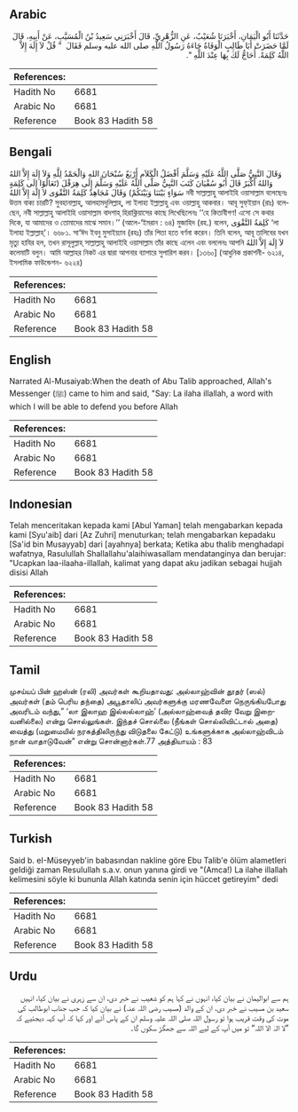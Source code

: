 ## Arabic


<div dir="rtl" lang="ar" style={{fontSize:'larger',backgroundColor:'#f8f9fa',padding:20}}>
حَدَّثَنَا أَبُو الْيَمَانِ، أَخْبَرَنَا شُعَيْبٌ، عَنِ الزُّهْرِيِّ، قَالَ أَخْبَرَنِي سَعِيدُ بْنُ الْمُسَيَّبِ، عَنْ أَبِيهِ، قَالَ لَمَّا حَضَرَتْ أَبَا طَالِبٍ الْوَفَاةُ جَاءَهُ رَسُولُ اللَّهِ صلى الله عليه وسلم فَقَالَ ‏ "‏ قُلْ لاَ إِلَهَ إِلاَّ اللَّهُ كَلِمَةً‏.‏ أُحَاجُّ لَكَ بِهَا عِنْدَ اللَّهِ ‏"‏‏.‏
</div>
<div style={{backgroundColor:'#f8f9fa',padding:20, marginBottom: 10}}><table> <thead> <tr> <th>References:</th> <th></th> </tr> </thead> <tbody><tr><td>Hadith No</td><td>6681</td></tr><tr><td>Arabic No</td><td>6681</td></tr><tr><td>Reference</td><td>Book 83 Hadith 58</td></tr></tbody></table></div>

## Bengali


<div dir="ltr" lang="bn" style={{fontSize:'larger',backgroundColor:'#f8f9fa',padding:20}}>
وَقَالَ النَّبِيُّ صَلَّى اللَّهُ عَلَيْهِ وَسَلَّمَ أَفْضَلُ الْكَلاَمِ أَرْبَعٌ سُبْحَانَ اللهِ وَالْحَمْدُ لِلَّهِ وَلاَ إِلَهَ إِلاَّ اللهُ وَاللهُ أَكْبَرُ قَالَ أَبُو سُفْيَانَ كَتَبَ النَّبِيُّ صَلَّى اللَّهُ عَلَيْهِ وَسَلَّمَ إِلَى هِرَقْلَ (تَعَالَوْا إِلَى كَلِمَةٍ سَوَاءٍ بَيْنَنَا وَبَيْنَكُمْ) وَقَالَ مُجَاهِدٌ كَلِمَةُ التَّقْوَى لاَ إِلَهَ إِلاَّ اللهُ নবী সাল্লাল্লাহু আলাইহি ওয়াসাল্লাম বলেছেনঃ উত্তম বাক্য চারটি? সুবহানাল্লাহ্, আলহামদুলিল্লাহ্, লা ইলাহা ইল্লাল্লাহু এবং ওয়াল্লাহু আকবার। আবূ সুফ্ইয়ান (রাঃ) বলেছেন, নবী সাল্লাল্লাহু আলাইহি ওয়াসাল্লাম বাদশাহ্ হিরাক্লিয়াসের কাছে লিখেছিলেনঃ ‘‘হে কিতাবীগণ! এসো সে কথার দিকে, যা আমাদের ও তোমাদের মাঝে সমান।’’ (আলে-‘ইমরান : ৬৪) মুজাহিদ (রহ.) বলেন, كَلِمَةُ التَّقْوَى ‘লা ইলাহা ইল্লাল্লাহ্’। ৬৬৮১. সা‘ঈদ ইবনু মুসাইয়্যাব (রহঃ) তাঁর পিতা হতে বর্ণনা করেন। তিনি বলেন, আবূ তালিবের যখন মৃত্যু হাযির হল, তখন রাসূলুল্লাহ্ সাল্লাল্লাহু আলাইহি ওয়াসাল্লাম তাঁর কাছে এলেন এবং বললেনঃ আপনি لاَ إِلَهَ إِلاَّ اللهُ কলেমাটি বলুন। আমি আল্লাহর নিকট এর দ্বারা আপনার ব্যাপারে সুপারিশ করব। [১৩৬০] (আধুনিক প্রকাশনী- ৬২১৪, ইসলামিক ফাউন্ডেশন- ৬২২৪)
</div>
<div style={{backgroundColor:'#f8f9fa',padding:20, marginBottom: 10}}><table> <thead> <tr> <th>References:</th> <th></th> </tr> </thead> <tbody><tr><td>Hadith No</td><td>6681</td></tr><tr><td>Arabic No</td><td>6681</td></tr><tr><td>Reference</td><td>Book 83 Hadith 58</td></tr></tbody></table></div>

## English


<div dir="ltr" lang="en" style={{fontSize:'larger',backgroundColor:'#f8f9fa',padding:20}}>
Narrated Al-Musaiyab:When the death of Abu Talib approached, Allah's Messenger (ﷺ) came to him and said, "Say: La ilaha illallah, a word with which I will be able to defend you before Allah
</div>
<div style={{backgroundColor:'#f8f9fa',padding:20, marginBottom: 10}}><table> <thead> <tr> <th>References:</th> <th></th> </tr> </thead> <tbody><tr><td>Hadith No</td><td>6681</td></tr><tr><td>Arabic No</td><td>6681</td></tr><tr><td>Reference</td><td>Book 83 Hadith 58</td></tr></tbody></table></div>

## Indonesian


<div dir="ltr" lang="id" style={{fontSize:'larger',backgroundColor:'#f8f9fa',padding:20}}>
Telah menceritakan kepada kami [Abul Yaman] telah mengabarkan kepada kami [Syu'aib] dari [Az Zuhri] menuturkan; telah mengabarkan kepadaku [Sa'id bin Musayyab] dari [ayahnya] berkata; Ketika abu thalib menghadapi wafatnya, Rasulullah Shallallahu'alaihiwasallam mendatanginya dan berujar: "Ucapkan laa-ilaaha-illallah, kalimat yang dapat aku jadikan sebagai hujjah disisi Allah
</div>
<div style={{backgroundColor:'#f8f9fa',padding:20, marginBottom: 10}}><table> <thead> <tr> <th>References:</th> <th></th> </tr> </thead> <tbody><tr><td>Hadith No</td><td>6681</td></tr><tr><td>Arabic No</td><td>6681</td></tr><tr><td>Reference</td><td>Book 83 Hadith 58</td></tr></tbody></table></div>

## Tamil


<div dir="ltr" lang="ta" style={{fontSize:'larger',backgroundColor:'#f8f9fa',padding:20}}>
முசய்யப் பின் ஹஸ்ன் (ரலி) அவர்கள் கூறியதாவது: அல்லாஹ்வின் தூதர் (ஸல்) அவர்கள் (தம் பெரிய தந்தை) அபூதாலிப் அவர்களுக்கு மரணவேளை நெருங்கியபோது அவரிடம் வந்து,” ‘லா இலாஹ இல்லல்லாஹ்’ (அல்லாஹ்வைத் தவிர வேறு இறைவனில்லை) என்று சொல்லுங்கள். இந்தச் சொல்லை (நீங்கள் சொல்லிவிட்டால் அதை) வைத்து (மறுமையில் நரகத்திலிருந்து விடுதலை கேட்டு) உங்களுக்காக அல்லாஹ்விடம் நான் வாதாடுவேன்” என்று சொன்னார்கள்.77 அத்தியாயம் : 83
</div>
<div style={{backgroundColor:'#f8f9fa',padding:20, marginBottom: 10}}><table> <thead> <tr> <th>References:</th> <th></th> </tr> </thead> <tbody><tr><td>Hadith No</td><td>6681</td></tr><tr><td>Arabic No</td><td>6681</td></tr><tr><td>Reference</td><td>Book 83 Hadith 58</td></tr></tbody></table></div>

## Turkish


<div dir="ltr" lang="tr" style={{fontSize:'larger',backgroundColor:'#f8f9fa',padding:20}}>
Said b. eI-Müseyyeb'in babasından nakline göre Ebu Talib'e ölüm aIametIeri geIdiği zaman ResuIullah s.a.v. onun yanına girdi ve "(Amca!) La ilahe illallah kelimesini söyle ki bununla Allah katında senin için hüccet getireyim" dedi
</div>
<div style={{backgroundColor:'#f8f9fa',padding:20, marginBottom: 10}}><table> <thead> <tr> <th>References:</th> <th></th> </tr> </thead> <tbody><tr><td>Hadith No</td><td>6681</td></tr><tr><td>Arabic No</td><td>6681</td></tr><tr><td>Reference</td><td>Book 83 Hadith 58</td></tr></tbody></table></div>

## Urdu


<div dir="rtl" lang="ur" style={{fontSize:'larger',backgroundColor:'#f8f9fa',padding:20}}>
ہم سے ابوالیمان نے بیان کیا، انہوں نے کہا ہم کو شعیب نے خبر دی، ان سے زہری نے بیان کیا، انہیں سعید بن مسیب نے خبر دی، ان کے والد (مسیب رضی اللہ عنہ) نے بیان کیا کہ جب جناب ابوطالب کی موت کی وقت قریب ہوا تو رسول اللہ صلی اللہ علیہ وسلم ان کے پاس آئے اور کہا کہ آپ کہہ دیجئیے کہ ”لا الہٰ الا اللہ“ تو میں آپ کے لیے اللہ سے جھگڑ سکوں گا۔
</div>
<div style={{backgroundColor:'#f8f9fa',padding:20, marginBottom: 10}}><table> <thead> <tr> <th>References:</th> <th></th> </tr> </thead> <tbody><tr><td>Hadith No</td><td>6681</td></tr><tr><td>Arabic No</td><td>6681</td></tr><tr><td>Reference</td><td>Book 83 Hadith 58</td></tr></tbody></table></div>